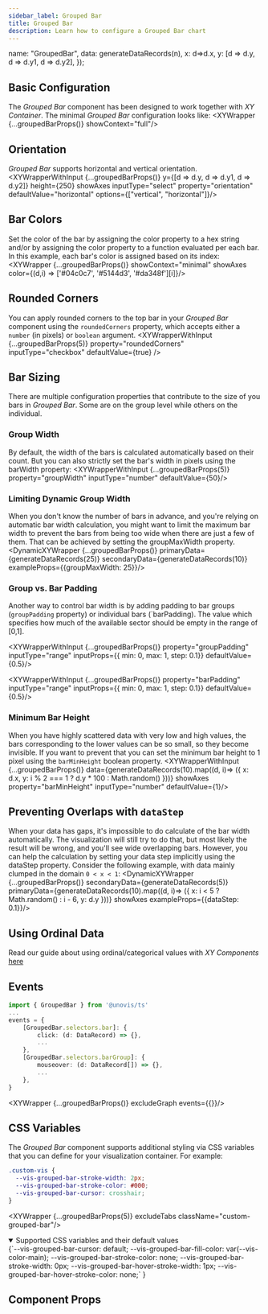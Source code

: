 ```yaml
---
sidebar_label: Grouped Bar
title: Grouped Bar
description: Learn how to configure a Grouped Bar chart
---
```


  name: "GroupedBar",
  data: generateDataRecords(n),
  x: d=>d.x,
  y: [d => d.y, d => d.y1, d => d.y2],
});

## Basic Configuration
The _Grouped Bar_ component has been designed to work together with _XY Container_. The minimal _Grouped Bar_ configuration looks like:
<XYWrapper {...groupedBarProps()} showContext="full"/>

## Orientation
_Grouped Bar_ supports horizontal and vertical orientation.
<XYWrapperWithInput {...groupedBarProps()} y={[d => d.y, d => d.y1, d => d.y2]} height={250} showAxes inputType="select" property="orientation" defaultValue="horizontal" options={["vertical", "horizontal"]}/>

## Bar Colors
Set the color of the bar by assigning the color property to a hex string and/or by assigning the color property to a function evaluated per each bar.
In this example, each bar's color is assigned based on its index:
<XYWrapper {...groupedBarProps()} showContext="minimal" showAxes color={(d,i) => ['#04c0c7', '#5144d3', '#da348f'][i]}/>


## Rounded Corners
You can apply rounded corners to the top bar in your _Grouped Bar_ component using the `roundedCorners` property, which accepts
either a `number` (in pixels) or `boolean` argument.
<XYWrapperWithInput
    {...groupedBarProps(5)}
    property="roundedCorners"
    inputType="checkbox"
    defaultValue={true}
/>

## Bar Sizing
There are multiple configuration properties that contribute to the size of you bars in _Grouped Bar_.
Some are on the group level while others on the individual.

### Group Width
By default, the width of the bars is calculated automatically based on their count. But you can also strictly set the bar's width in pixels using the barWidth property:
<XYWrapperWithInput {...groupedBarProps(5)} property="groupWidth" inputType="number" defaultValue={50}/>

### Limiting Dynamic Group Width
When you don't know the number of bars in advance, and you're relying on automatic bar width calculation, you might want to limit the
maximum bar width to prevent the bars from being too wide when there are just a few of them. That can be achieved by setting the groupMaxWidth property.
<DynamicXYWrapper {...groupedBarProps()} primaryData={generateDataRecords(25)} secondaryData={generateDataRecords(10)} exampleProps={{groupMaxWidth: 25}}/>

### Group vs. Bar Padding
Another way to control bar width is by adding padding to bar groups (`groupPadding` property) or
individual bars (`barPadding). The value which specifies how much of the available sector should be
empty in the range of [0,1].

<XYWrapperWithInput {...groupedBarProps()} property="groupPadding" inputType="range" inputProps={{ min: 0, max: 1, step: 0.1}} defaultValue={0.5}/>

<XYWrapperWithInput {...groupedBarProps()} property="barPadding" inputType="range" inputProps={{ min: 0, max: 1, step: 0.1}} defaultValue={0.5}/>

### Minimum Bar Height
When you have highly scattered data with very low and high values, the bars corresponding to the lower values can be so small, so they become invisible.
If you want to prevent that you can set the minimum bar height to 1 pixel using the `barMinHeight` boolean property.
<XYWrapperWithInput {...groupedBarProps()} data={generateDataRecords(10).map((d, i)=> ({ x: d.x, y: i % 2 === 1 ? d.y * 100 : Math.random() }))} showAxes property="barMinHeight" inputType="number" defaultValue={1}/>

## Preventing Overlaps with `dataStep`
When your data has gaps, it's impossible to do calculate of the bar width automatically. The visualization will still try to do that, but most likely the result will be wrong,
and you'll see wide overlapping bars. However, you can help the calculation by setting your data step implicitly using the dataStep property.
Consider the following example, with data mainly clumped in the domain `0 < x < 1`:
<DynamicXYWrapper {...groupedBarProps()} secondaryData={generateDataRecords(5)} primaryData={generateDataRecords(10).map((d, i)=> ({ x: i < 5 ? Math.random() : i - 6, y: d.y }))} showAxes exampleProps={{dataStep: 0.1}}/>

## Using Ordinal Data
Read our guide about using ordinal/categorical values with _XY Components_ [here](/docs/guides/tips-and-tricks/#displaying-ordinal-values)

## Events
```ts
import { GroupedBar } from '@unovis/ts'
...
events = {
    [GroupedBar.selectors.bar]: {
        click: (d: DataRecord) => {},
        ...
    },
    [GroupedBar.selectors.barGroup]: {
        mouseover: (d: DataRecord[]) => {},
        ...
    },
}
```
<XYWrapper {...groupedBarProps()} excludeGraph events={{}}/>

## CSS Variables
The _Grouped Bar_ component supports additional styling via CSS variables that you can define for your visualization container. For example:

```css title="styles.css"
.custom-vis {
  --vis-grouped-bar-stroke-width: 2px;
  --vis-grouped-bar-stroke-color: #000;
  --vis-grouped-bar-cursor: crosshair;
}
```
<XYWrapper {...groupedBarProps(5)} excludeTabs className="custom-grouped-bar"/>

<details open>
  <summary>Supported CSS variables and their default values</summary>
  <CodeBlock language="css">
{`--vis-grouped-bar-cursor: default;
--vis-grouped-bar-fill-color: var(--vis-color-main);
--vis-grouped-bar-stroke-color: none;
--vis-grouped-bar-stroke-width: 0px;
--vis-grouped-bar-hover-stroke-width: 1px;
--vis-grouped-bar-hover-stroke-color: none;`
}</CodeBlock>
</details>

## Component Props
<PropsTable name="VisGroupedBar"></PropsTable>
